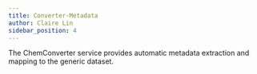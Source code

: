 ```yaml
---
title: Converter-Metadata
author: Claire Lin
sidebar_position: 4
---
```



<SubTitle text="Converter-Metadata." />
<Reader text="User" />

The ChemConverter service provides automatic metadata extraction and mapping to the generic dataset.

<YouTubeFrame src="https://www.youtube-nocookie.com/embed/OeY4ebfzfDg" title="Converter Metadata." />

